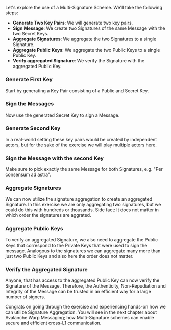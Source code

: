 
Let's explore the use of a Multi-Signature Scheme. We'll take the following steps:

- **Generate Two Key Pairs**: We will generate two key pairs.
- **Sign Message**: We create two Signatures of the same Message with the two Secret Keys.
- **Aggregate Signatures**: We aggregate the two Signatures to a single Signature.
- **Aggregate Public Keys**: We aggregate the two Public Keys to a single Public Key.
- **Verify aggregated Signature**: We verify the Signature with the aggregated Public Key.

<Steps>
<Step>

### Generate First Key
Start by generating a Key Pair consisting of a Public and Secret Key.

<GenerateKeysButton />

</Step>

<Step>

### Sign the Messages
Now use the generated Secret Key to sign a Message.

<SignMessageButton />

</Step>
<Step>

### Generate Second Key
 In a real-world setting these key pairs would be created by independent actors, but for the sake of the exercise we will play multiple actors here.
    
<GenerateKeysButton />


</Step>
<Step>

### Sign the Message with the second Key

Make sure to pick exactly the same Message for both Signatures, e.g. "Per consensum ad astra".

<SignMessageButton />

</Step>
<Step>

### Aggregate Signatures

We can now utilize the signature aggregation to create an aggregated Signature. In this exercise we are only aggregating two signatures, but we could do this with hundreds or thousands. Side fact: It does not matter in which order the signatures are aggrated.

<AggregateSignaturesButton />

</Step>
<Step>

### Aggregate Public Keys
To verify an aggregated Signature, we also need to aggregate the Public Keys that correspond to the Private Keys that were used to sign the message. Analogous to the signatures we can aggregate many more than just two Public Keys and also here the order does not matter.

<AggregatePublicKeysButton />

</Step>
<Step>

### Verify the Aggregated Signature

Anyone, that has access to the aggregated Public Key can now verify the Signature of the Message. Therefore, the Authenticity, Non-Repudiation and Integrity of the Message can be trusted in an efficient way for a large number of signers.

<VerifySignatureButton aggregated={true} />

</Step>
</Steps>

Congrats on going through the exercise and experiencing hands-on how we can utilize Signature Aggregation. You will see in the next chapter about Avalanche Warp Messaging; how Multi-Signature schemes can enable secure and efficient cross-L1 communication.

